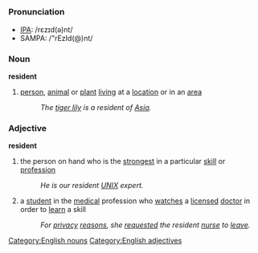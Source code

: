 [[Category:English nouns]]
[[Category:English adjectives]]
=={{en}}==

===Pronunciation===
*[[IPA]]: /rɛzɪd(ə)nt/
*SAMPA: /"rEzId(@)nt/

===Noun===
'''resident'''
# [[person]], [[animal]] or [[plant]] [[live|living]] at a [[location]] or in an [[area]]
#: ''The [[w:tiger lily|tiger lily]] is a resident of [[w:Asia|Asia]].''

===Adjective===
'''resident'''
# the person on hand who is the [[strong|strongest]] in a particular [[skill]] or [[profession]]
#: ''He is our resident [[w:UNIX|UNIX]] expert.''
# a [[student]] in the [[medical]] profession who [[watch|watches]] a [[licensed]] [[doctor]] in order to [[learn]] a skill
#: ''For [[privacy]] [[reason|reasons]], she [[request|requested]] the resident [[nurse]] to [[leave]].''